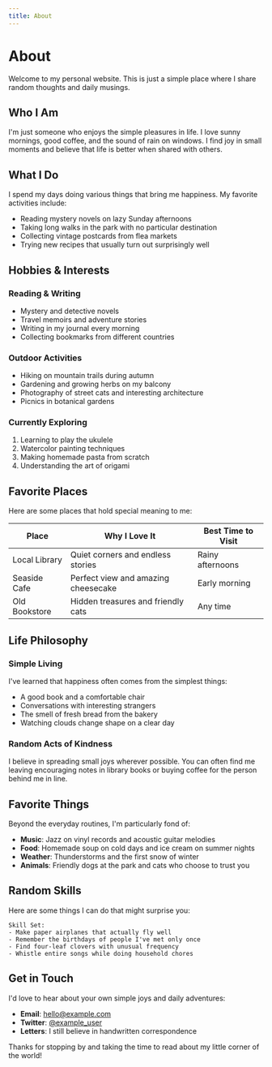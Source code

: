 ```yaml
---
title: About
---
```


# About

Welcome to my personal website. This is just a simple place where I share random thoughts and daily musings.

## Who I Am

I'm just someone who enjoys the simple pleasures in life. I love sunny mornings, good coffee, and the sound of rain on windows. I find joy in small moments and believe that life is better when shared with others.

## What I Do

I spend my days doing various things that bring me happiness. My favorite activities include:

- Reading mystery novels on lazy Sunday afternoons
- Taking long walks in the park with no particular destination
- Collecting vintage postcards from flea markets
- Trying new recipes that usually turn out surprisingly well

## Hobbies & Interests

### Reading & Writing
- Mystery and detective novels
- Travel memoirs and adventure stories
- Writing in my journal every morning
- Collecting bookmarks from different countries

### Outdoor Activities
- Hiking on mountain trails during autumn
- Gardening and growing herbs on my balcony
- Photography of street cats and interesting architecture
- Picnics in botanical gardens

### Currently Exploring
1. Learning to play the ukulele
2. Watercolor painting techniques
3. Making homemade pasta from scratch
4. Understanding the art of origami

## Favorite Places

Here are some places that hold special meaning to me:

| Place | Why I Love It | Best Time to Visit |
|-------|---------------|-------------------|
| Local Library | Quiet corners and endless stories | Rainy afternoons |
| Seaside Cafe | Perfect view and amazing cheesecake | Early morning |
| Old Bookstore | Hidden treasures and friendly cats | Any time |

## Life Philosophy

### Simple Living
I've learned that happiness often comes from the simplest things:

- A good book and a comfortable chair
- Conversations with interesting strangers
- The smell of fresh bread from the bakery
- Watching clouds change shape on a clear day

### Random Acts of Kindness
I believe in spreading small joys wherever possible. You can often find me leaving encouraging notes in library books or buying coffee for the person behind me in line.

## Favorite Things

Beyond the everyday routines, I'm particularly fond of:

- **Music**: Jazz on vinyl records and acoustic guitar melodies
- **Food**: Homemade soup on cold days and ice cream on summer nights
- **Weather**: Thunderstorms and the first snow of winter
- **Animals**: Friendly dogs at the park and cats who choose to trust you

## Random Skills

Here are some things I can do that might surprise you:

```
Skill Set:
- Make paper airplanes that actually fly well
- Remember the birthdays of people I've met only once
- Find four-leaf clovers with unusual frequency
- Whistle entire songs while doing household chores
```

## Get in Touch

I'd love to hear about your own simple joys and daily adventures:

- **Email**: [hello@example.com](#)
- **Twitter**: [@example_user](#)
- **Letters**: I still believe in handwritten correspondence

Thanks for stopping by and taking the time to read about my little corner of the world!
